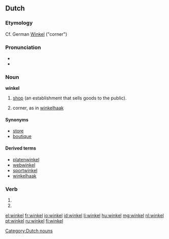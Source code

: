 {{also|Winkel}}
==Dutch==

===Etymology===
Cf. German [[Winkel]] ("corner")

===Pronunciation===
* {{IPA|/ˈʋɪŋ.kəl/|lang=nl}}
* {{audio|Nl-winkel.ogg|audio}}

===Noun===
'''winkel''' {{m}}

# [[shop]] (an establishment that sells goods to the public).
# {{obsolete}} corner, as in [[winkelhaak]]

====Synonyms====
* [[store]]
* [[boutique]]

====Derived terms====
{{top4}}
* [[platenwinkel]]
* [[webwinkel]]
* [[sportwinkel]]
* [[winkelhaak]]
{{bottom}}

===Verb===
{{infl|nl}}

# {{nl-verb-form|p=1|n=sg|t=pres|m=ind|winkelen}}
# {{nl-verb-form|m=imp|winkelen}}

[[Category:Dutch nouns]]

[[el:winkel]]
[[fr:winkel]]
[[io:winkel]]
[[id:winkel]]
[[li:winkel]]
[[hu:winkel]]
[[mg:winkel]]
[[nl:winkel]]
[[pt:winkel]]
[[ru:winkel]]
[[fi:winkel]]